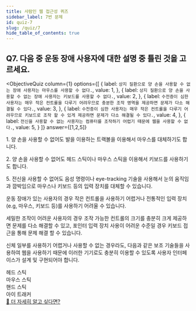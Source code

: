 ```yaml
---
title: 사람인 웹 접근성 퀴즈
sidebar_label: 7번 문제
id: quiz-7
slug: /quiz/7
hide_table_of_contents: true
---
```


## Q7. 다음 중 운동 장애 사용자에 대한 설명 중 틀린 것을 고르세요.


<ObjectiveQuiz
  column={1}
  options={[
    {
      label: `상지 질환으로 양 손을 사용할 수 없는 장애 사용자는 마우스를 사용할 수 없다.`,
      value: 1,
    },
    {
      label: `상지 질환으로 양 손을 사용할 수 없는 장애 사용자는 키보드를 사용할 수 없다.`,
      value: 2,
    },
    {
      label: `수전증이 심한 사용자는 매우 작은 컨트롤을 다루기 어려우므로 충분한 조작 영역을 제공하면 문제가 다소 해결될 수 있다.`,
      value: 3,
    },
    {
      label: `수전증이 심한 사용자는 매우 작은 컨트롤을 다루기 어려우므로 키보드로 조작 할 수 있게 제공하면 문제가 다소 해결될 수 있다.`,
      value: 4,
    },
    {
      label: `전신을 사용할 수 없는 사용자는 컴퓨터를 조작하기 어렵기 때문에 웹을 사용할 수 없다.`,
      value: 5,
    }
  ]}
  answer={[1,2,5]}
>
  <Correct>
    <p>
      1. 양 손을 사용할 수 없어도 발을 이용하는 트랙볼을 이용해서 마우스를 대체하기도 합니다.
    </p>
    <p>
      2. 양 손을 사용할 수 없어도 헤드 스틱이나 마우스 스틱을 이용해서 키보드를 사용하기도
      합니다.
    </p>
    <p>
      5. 전신을 사용할 수 없어도 음성 명령이나 eye-tracking 기술을 사용해서 눈의 움직임과
      깜박임으로 마우스나 키보드 등의 입력 장치를 대체할 수 있습니다.
    </p>
  </Correct>
  <p>
    운동 장애가 있는 사용자의 경우 작은 컨트롤을 사용하기 어렵거나 전통적인 입력 장치(e.g,
    마우스, 키보드 등)를 사용하기 어려울 수 있습니다.
  </p>
  <p>
    세밀한 조작이 어려운 사용자의 경우 조작 가능한 컨트롤의 크기를 충분히 크게 제공하면
    문제를 다소 해결할 수 있고, 포인터 입력 장치 사용이 어려운 수준일 경우 키보드 접근을
    통해 문제 해결 할 수 있습니다.
  </p>
  <p>
    신체 일부를 사용하기 어렵거나 사용할 수 없는 경우라도, 다음과 같은 보조 기술들을
    사용하여 웹을 사용하기 때문에 이러한 기기로도 충분히 이용할 수 있도록 사용자 인터페이스가
    설계 및 구현되어야 합니다.
  </p>
  <div className="flex-column-4">
    <FigureBox>
      <img
      src="../img/a11y/quiz4/head-stick.webp"
      alt="" />
      <figcaption>헤드 스틱</figcaption>
    </FigureBox>
    <FigureBox>
      <img
      src="../img/a11y/quiz4/mouse-stick.webp"
      alt="" />
      <figcaption>마우스 스틱</figcaption>
    </FigureBox>
    <FigureBox>
      <img
      src="../img/a11y/quiz4/hand-stick.webp"
      alt="" />
      <figcaption>핸드 스틱</figcaption>
    </FigureBox>
    <FigureBox>
      <img
      src="../img/a11y/quiz4/eye-tracker.webp"
      alt="" />
      <figcaption>아이 트래커</figcaption>
    </FigureBox>
  </div>
  <a href="https://sri-fe1.notion.site/2-3-c7b10021f627447eb34d485770b08b1e">
    🔎 더 자세히 알고 싶다면?
  </a>
</ObjectiveQuiz>